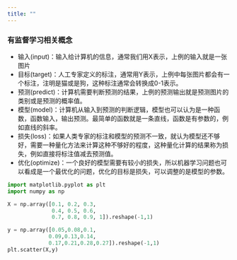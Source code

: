 ```yaml
---
title: ""
---
```


### 有监督学习相关概念

-   输入(input)：输入给计算机的信息，通常我们用X表示，上例的输入就是一张图片
-   目标(target)：人工专家定义的标注，通常用Y表示，上例中每张图片都会有一个标注，注明是猫或是狗，这种标注通常会转换成0-1表示。
-   预测(predict)：计算机需要判断预测的结果，上例的预测输出就是预测图片的类别或是预测的概率值。
-   模型(model)：计算机从输入到预测的判断逻辑，模型也可以认为是一种函数，函数输入，输出预测。最简单的函数就是一条直线，函数是有参数的，例如直线的斜率。
-   损失(loss)：如果人类专家的标注和模型的预测不一致，就认为模型还不够好，需要一种量化方法来计算这种不够好的程度，这种量化计算的结果称为损失，例如直接将标注值减去预测值。
-   优化(optimize)：一个良好的模型需要有较小的损失，所以机器学习问题也可以看成是一个最优化的问题，优化的目标是损失，可以调整的是模型的参数。

```python

import matplotlib.pyplot as plt
import numpy as np

X = np.array([0.1, 0.2, 0.3, 
              0.4, 0.5, 0.6, 
              0.7, 0.8, 0.9, 1]).reshape(-1,1)

y = np.array([0.05,0.08,0.1,
             0.09,0.13,0.14,
             0.17,0.21,0.28,0.27]).reshape(-1,1)
plt.scatter(X,y)
```
